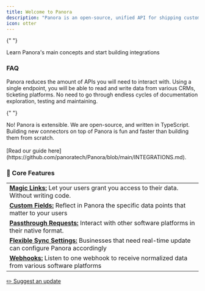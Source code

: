 ```yaml
---
title: Welcome to Panora
description: "Panora is an open-source, unified API for shipping customer-facing integrations"
icon: otter
---
```


{" "}

<Card title="Quick Start Guide 🚀" icon="flag-checkered" href="/quick-start">
  Learn Panora's main concepts and start building integrations
</Card>

### FAQ

<AccordionGroup>
  <Accordion title="How does Panora speeds up the process of building integrations?">
    Panora reduces the amount of APIs you will need to interact with. Using a single endpoint, you will be able to read and write data from various CRMs, ticketing platforms. No need to go through endless cycles of documentation exploration, testing and maintaining.
  </Accordion>

{" "}

<Accordion title="Am I limited to Panora's supported integrations?">
  No! Panora is extensible. We are open-source, and written in TypeScript.
  Building new connectors on top of Panora is fun and faster than building them
  from scratch.<br></br>[Read our guide here](https://github.com/panoratech/Panora/blob/main/INTEGRATIONS.md).
</Accordion>

</AccordionGroup>

### 🔮 Core Features

|                                                                                                                                      |
| ------------------------------------------------------------------------------------------------------------------------------------ |
| **[Magic Links:](/core-concepts/magic-links)** Let your users grant you access to their data. Without writing code.                  |
| **[Custom Fields:](/core-concepts/custom-fields)** Reflect in Panora the specific data points that matter to your users              |
| **[Passthrough Requests:](/core-concepts/passthrough-requests)** Interact with other software platforms in their native format.      |
| **[Flexible Sync Settings:](/core-concepts/sync-strategies)** Businesses that need real-time update can configure Panora accordingly |
| **[Webhooks:](/core-concepts/webhooks)** Listen to one webhook to receive normalized data from various software platforms            |

[✏️ Suggest an update](https://tally.so/r/mRD1QQ?feedback_source=welcome)
